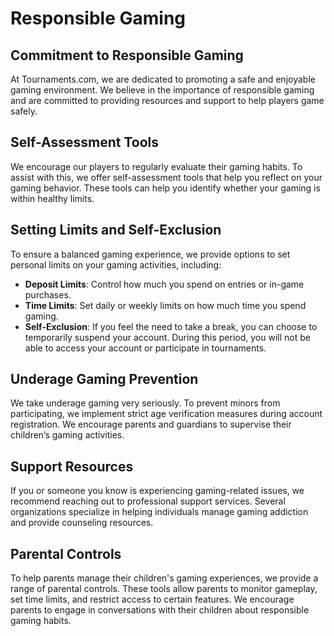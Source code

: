 # Responsible Gaming

## Commitment to Responsible Gaming

At Tournaments.com, we are dedicated to promoting a safe and enjoyable gaming environment. We believe in the importance of responsible gaming and are committed to providing resources and support to help players game safely.

## Self-Assessment Tools

We encourage our players to regularly evaluate their gaming habits. To assist with this, we offer self-assessment tools that help you reflect on your gaming behavior. These tools can help you identify whether your gaming is within healthy limits.

## Setting Limits and Self-Exclusion

To ensure a balanced gaming experience, we provide options to set personal limits on your gaming activities, including:

- **Deposit Limits**: Control how much you spend on entries or in-game purchases.
- **Time Limits**: Set daily or weekly limits on how much time you spend gaming.
- **Self-Exclusion**: If you feel the need to take a break, you can choose to temporarily suspend your account. During this period, you will not be able to access your account or participate in tournaments.

## Underage Gaming Prevention

We take underage gaming very seriously. To prevent minors from participating, we implement strict age verification measures during account registration. We encourage parents and guardians to supervise their children’s gaming activities.

## Support Resources

If you or someone you know is experiencing gaming-related issues, we recommend reaching out to professional support services. Several organizations specialize in helping individuals manage gaming addiction and provide counseling resources.

## Parental Controls

To help parents manage their children's gaming experiences, we provide a range of parental controls. These tools allow parents to monitor gameplay, set time limits, and restrict access to certain features. We encourage parents to engage in conversations with their children about responsible gaming habits.

